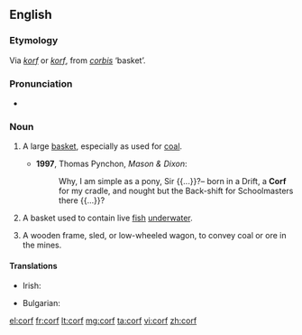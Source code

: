 ==English==

===Etymology===
Via {{etyl|gml|en}} ''[[korf]]'' or {{etyl|dum|en}} ''[[korf]]'', from {{etyl|la|en}} ''[[corbis]]'' ‘basket’.

===Pronunciation===
* {{IPA|/kɔːf/}}

===Noun===
{{en-noun|corves|pl2={{qualifier|obsolete}} '''[[corfes]]'''}}

# {{context|mining|lang=en}} A large [[basket]], especially as used for [[coal]].
#* '''1997''', Thomas Pynchon, ''Mason & Dixon'':
#*: Why, I am simple as a pony, Sir {{...}}?– born in a Drift, a '''Corf''' for my cradle, and nought but the Back-shift for Schoolmasters there {{...}}?
# A basket used to contain live [[fish]] [[underwater]].
# {{context|mining|lang=en}} A wooden frame, sled, or low-wheeled wagon, to convey coal or ore in the mines.

====Translations====
{{trans-top|a large basket, especially as used for coal}}
* Irish: {{t-|ga|féan guail|m}}
{{trans-mid}}
{{trans-bottom}}

{{trans-top|a basket used to contain live fish underwater}}
* Bulgarian: {{t+|bg|кошница|f|tr=kóshnitsa|sc=Cyrl}}
{{trans-mid}}
{{trans-bottom}}

[[el:corf]]
[[fr:corf]]
[[lt:corf]]
[[mg:corf]]
[[ta:corf]]
[[vi:corf]]
[[zh:corf]]